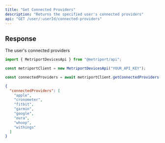 ```yaml
---
title: "Get Connected Providers"
description: "Returns the specified user's connected providers"
api: "GET /user/:userId/connected-providers"
---
```


## Response

<ResponseField name="connectedProviders" type="array" required>
  The user's connected providers
</ResponseField>

<ResponseExample>

```javascript Metriport SDK
import { MetriportDevicesApi } from "@metriport/api";

const metriportClient = new MetriportDevicesApi("YOUR_API_KEY");

const connectedProviders = await metriportClient.getConnectedProviders("metriportUserId");
```

</ResponseExample>

```json
{
  "connectedProviders": [
    "apple",
    "cronometer",
    "fitbit",
    "garmin",
    "google",
    "oura",
    "whoop",
    "withings"
  ]
}
```
